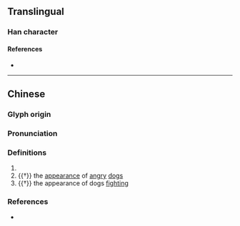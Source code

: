 {{character info}}
==Translingual==

===Han character===
{{Han char|rn=94|rad=犬|as=05|sn=8|four=41291|canj=KHMMF|ids=⿰犭示}}

====References====
* {{Han ref|kx=0708.170|dkj=20321|dj=1121.020|hdz=21338.080|uh=72CB|ud=29387|bh=CD5D|bd=52573}}

----

==Chinese==
{{zh-forms}}

===Glyph origin===
{{Han etym}}

===Pronunciation===
{{zh-pron
|m=yí,quán,chí
|c=ngan4,ji4
|mc=y
|oc=y
|cat=n
}}

===Definitions===
{{zh-hanzi}}

# {{zh-used|狋觺||狋氏}}
# {{†}} the [[appearance]] of [[angry]] [[dog]]s
# {{†}} the appearance of dogs [[fight]]ing

===References===
* {{R:yue:mfccd}}